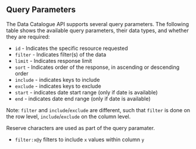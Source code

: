 ## Query Parameters

The Data Catalogue API supports several query parameters.
The following table shows the available query parameters, their data types, and whether they are required:

- `id` - Indicates the specific resource requested
- `filter` - Indicates filter(s) of the data
- `limit` - Indicates response limit
- `sort` - Indicates order of the response, in ascending or descending order
- `include` - indicates keys to include
- `exclude` - indicates keys to exclude
- `start` - indicates date start range (only if date is available)
- `end` - indicates date end range (only if date is available)

Note: `filter` and `include`/`exclude` are different, such that `filter` is done on the row level, `include`/`exclude` on the column level.

Reserve characters are used as part of the query paramater.

- `filter:x@y` filters to include `x` values within column `y`
